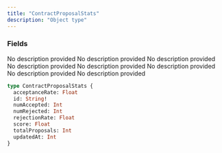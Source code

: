 ```yaml
---
title: "ContractProposalStats"
description: "Object type"
---
```


### Fields

<ResponseField name="acceptanceRate" type="Float">
  No description provided
</ResponseField>

<ResponseField name="id" type="String!" required>
  No description provided
</ResponseField>

<ResponseField name="numAccepted" type="Int">
  No description provided
</ResponseField>

<ResponseField name="numRejected" type="Int">
  No description provided
</ResponseField>

<ResponseField name="rejectionRate" type="Float">
  No description provided
</ResponseField>

<ResponseField name="score" type="Float">
  No description provided
</ResponseField>

<ResponseField name="totalProposals" type="Int">
  No description provided
</ResponseField>

<ResponseField name="updatedAt" type="Int">
  No description provided
</ResponseField>


```graphql ContractProposalStats
type ContractProposalStats {
  acceptanceRate: Float
  id: String!
  numAccepted: Int
  numRejected: Int
  rejectionRate: Float
  score: Float
  totalProposals: Int
  updatedAt: Int
}
```
